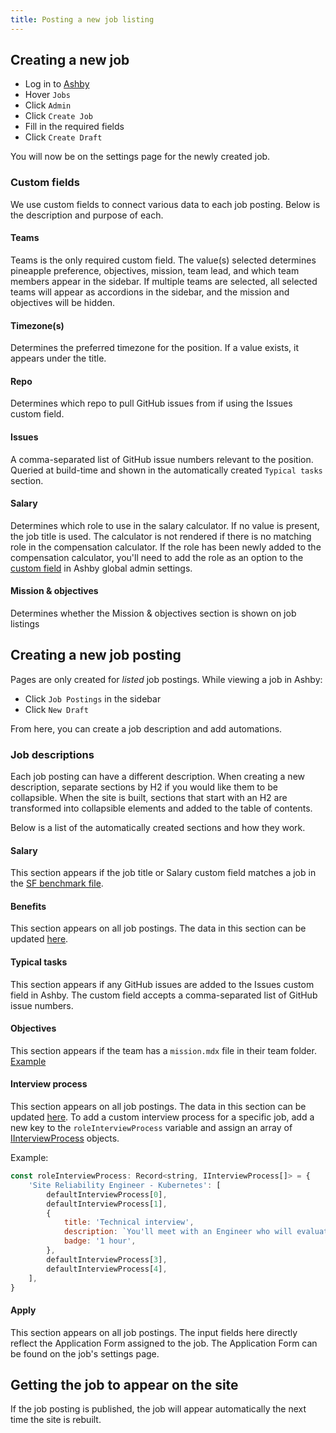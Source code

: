 ```yaml
---
title: Posting a new job listing
---
```


## Creating a new job

- Log in to [Ashby](https://www.ashbyhq.com/)
- Hover `Jobs`
- Click `Admin`
- Click `Create Job`
- Fill in the required fields
- Click `Create Draft`

You will now be on the settings page for the newly created job.

### Custom fields
We use custom fields to connect various data to each job posting. Below is the description and purpose of each.

#### Teams
Teams is the only required custom field. The value(s) selected determines pineapple preference, objectives, mission, team lead, and which team members appear in the sidebar. If multiple teams are selected, all selected teams will appear as accordions in the sidebar, and the mission and objectives will be hidden.

#### Timezone(s)
Determines the preferred timezone for the position. If a value exists, it appears under the title.

#### Repo
Determines which repo to pull GitHub issues from if using the Issues custom field.

#### Issues
A comma-separated list of GitHub issue numbers relevant to the position. Queried at build-time and shown in the automatically created `Typical tasks` section.

#### Salary
Determines which role to use in the salary calculator. If no value is present, the job title is used. The calculator is not rendered if there is no matching role in the compensation calculator. If the role has been newly added to the compensation calculator, you'll need to add the role as an option to the [custom field](https://app.ashbyhq.com/admin/organizational-settings/custom-fields/job/6d49283a-1662-40aa-a6ee-002767eed7e2) in Ashby global admin settings. 

#### Mission & objectives
Determines whether the Mission & objectives section is shown on job listings

## Creating a new job posting

Pages are only created for *listed* job postings. While viewing a job in Ashby:
- Click `Job Postings` in the sidebar
- Click `New Draft`

From here, you can create a job description and add automations.

### Job descriptions
Each job posting can have a different description. When creating a new description, separate sections by H2 if you would like them to be collapsible. When the site is built, sections that start with an H2 are transformed into collapsible elements and added to the table of contents. 

Below is a list of the automatically created sections and how they work.

#### Salary
This section appears if the job title or Salary custom field matches a job in the [SF benchmark file](https://github.com/PostHog/posthog.com/blob/master/src/components/CompensationCalculator/compensation_data/sf_benchmark.ts).

#### Benefits
This section appears on all job postings. The data in this section can be updated [here](https://github.com/PostHog/posthog.com/blob/master/src/components/Careers/Benefits/index.tsx).

#### Typical tasks
This section appears if any GitHub issues are added to the Issues custom field in Ashby. The custom field accepts a comma-separated list of GitHub issue numbers.

#### Objectives
This section appears if the team has a `mission.mdx` file in their team folder. [Example](https://github.com/PostHog/posthog.com/blob/master/contents/teams/product-analytics/mission.mdx) 

#### Interview process
This section appears on all job postings. The data in this section can be updated [here](https://github.com/PostHog/posthog.com/blob/master/src/components/Job/InterviewProcess.tsx). To add a custom interview process for a specific job, add a new key to the `roleInterviewProcess` variable and assign an array of [IInterviewProcess](https://github.com/PostHog/posthog.com/blob/1fb3d8351f8fcf6e18cd28e4ba22ff3d84fbb8fc/src/components/Job/InterviewProcess.tsx#L3) objects.

Example:

```JavaScript
const roleInterviewProcess: Record<string, IInterviewProcess[]> = {
    'Site Reliability Engineer - Kubernetes': [
        defaultInterviewProcess[0],
        defaultInterviewProcess[1],
        {
            title: 'Technical interview',
            description: `You'll meet with an Engineer who will evaluate skills needed to be successful in your role.`,
            badge: '1 hour',
        },
        defaultInterviewProcess[3],
        defaultInterviewProcess[4],
    ],
}
```

#### Apply
This section appears on all job postings. The input fields here directly reflect the Application Form assigned to the job. The Application Form can be found on the job's settings page.

## Getting the job to appear on the site
If the job posting is published, the job will appear automatically the next time the site is rebuilt.
